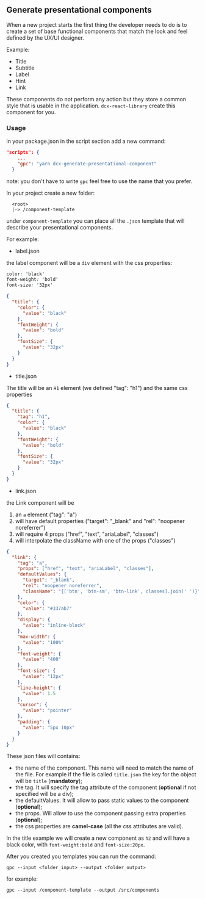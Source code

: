 
<Meta title="DCXLibrary/generate-components" component={FormInput} />

## Generate presentational components

When a new project starts the first thing the developer needs to do is to create a set of base functional components that match the look and feel defined by the UX/UI designer.

Example:

- Title
- Subtitle
- Label
- Hint
- Link

These components do not perform any action but they store a common style that is usable in the application. `dcx-react-library` create this component for you.

### Usage

in your package.json in the script section add a new command:

```json
"scripts": {
    ...
    "gpc": "yarn dcx-generate-presentational-component"
  }
```

note: you don't have to write `gpc` feel free to use the name that you prefer.

In your project create a new folder:

```
  <root>
  |-> /component-template
```

under `component-template` you can place all the `.json` template that will describe your presentational components.

For example:

- label.json

the label component will be a `div` element with the css properties:

```css
color: 'black'
font-weight: 'bold'
font-size: '32px'
```

```json
{
  "title": {
    "color": {
      "value": "black"
    },
    "fontWeight": {
      "value": "bold"
    },
    "fontSize": {
      "value": "32px"
    }
  }
}
```

- title.json

The title will be an `H1` element (we defined "tag": "h1") and the same css properties

```json
{
  "title": {
    "tag": "h1",
    "color": {
      "value": "black"
    },
    "fontWeight": {
      "value": "bold"
    },
    "fontSize": {
      "value": "32px"
    }
  }
}
```

- link.json

the Link component will be

1. an `a` element ("tag": "a")
2. will have default properties ("target": "\_blank" and "rel": "noopener noreferrer")
3. will require 4 props ("href", "text", "ariaLabel", "classes")
4. will interpolate the className with one of the props ("classes")

```json
{
  "link": {
    "tag": "a",
    "props": ["href", "text", "ariaLabel", "classes"],
    "defaultValues": {
      "target": "_blank",
      "rel": "noopener noreferrer",
      "className": "{['btn', 'btn-sm', 'btn-link', classes].join(' ')}"
    },
    "color": {
      "value": "#337ab7"
    },
    "display": {
      "value": "inline-block"
    },
    "max-width": {
      "value": "100%"
    },
    "font-weight": {
      "value": "400"
    },
    "font-size": {
      "value": "12px"
    },
    "line-height": {
      "value": 1.5
    },
    "cursor": {
      "value": "pointer"
    },
    "padding": {
      "value": "5px 10px"
    }
  }
}
```

These json files will contains:

- the name of the component. This name will need to match the name of the file. For example if the file is called `title.json` the key for the object will be `title` (**mandatory**);
- the tag. It will specify the tag attribute of the component (**optional** if not specified will be a div);
- the defaultValues. It will allow to pass static values to the component (**optional**);
- the props. Will allow to use the component passing extra properties (**optional**);
- the css properties are **camel-case** (all the css attributes are valid).

In the title example we will create a new component as `h2` and will have a black color, with `font-weight:bold` and `font-size:20px`.

After you created you templates you can run the command:

```
gpc --input <folder_input> --output <folder_output>

```

for example:

```
gpc --input /component-template --output /src/components

```
